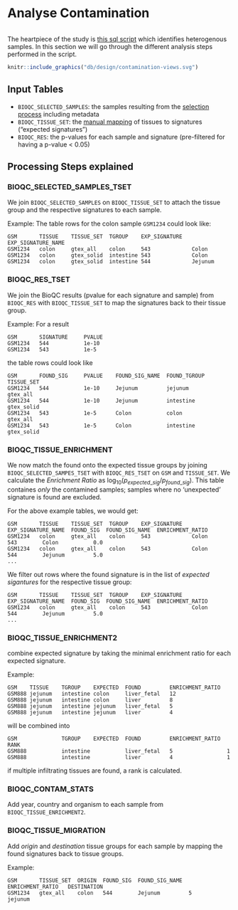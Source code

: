 # Analyse Contamination {#contamination-analysis}

```r

```

The heartpiece of the study is [this sql script](https://github.com/grst/BioQC_GEO_analysis/blob/master/db/views/contamination.sql) which identifies heterogenous samples. In this section we will go through the different analysis steps performed in the script. 

```r
knitr::include_graphics("db/design/contamination-views.svg")
```

## Input Tables
* `BIOQC_SELECTED_SAMPLES`: the samples resulting from the [selection process](#selecting samples) including metadata
* `BIOQC_TISSUE_SET`: the [manual mapping](#tissues-signatures) of tissues to signatures ("expected signatures")
* `BIOQC_RES`: the p-values for each sample and signature (pre-filtered for having a p-value < 0.05)

## Processing Steps explained
### BIOQC_SELECTED_SAMPLES_TSET
We join `BIOQC_SELECTED_SAMPLES` on `BIOQC_TISSUE_SET` to attach the tissue group and the respective signatures
to each sample.

Example: The table rows for the colon sample `GSM1234` could look like: 
```
GSM       TISSUE    TISSUE_SET  TGROUP    EXP_SIGNATURE   EXP_SIGNATURE_NAME 
GSM1234   colon     gtex_all    colon     543             Colon
GSM1234   colon     gtex_solid  intestine 543             Colon
GSM1234   colon     gtex_solid  intestine 544             Jejunum
```



### BIOQC_RES_TSET
We join the BioQC results (pvalue for each signature and sample) from `BIOQC_RES` with `BIOQC_TISSUE_SET` to map the signatures back to their tissue group. 

Example: For a result
```
GSM       SIGNATURE     PVALUE
GSM1234   544           1e-10
GSM1234   543           1e-5
```
the table rows could look like
```
GSM       FOUND_SIG     PVALUE    FOUND_SIG_NAME  FOUND_TGROUP  TISSUE_SET
GSM1234   544           1e-10     Jejunum         jejunum       gtex_all
GSM1234   544           1e-10     Jejunum         intestine     gtex_solid
GSM1234   543           1e-5      Colon           colon         gtex_all
GSM1234   543           1e-5      Colon           intestine     gtex_solid
```

### BIOQC_TISSUE_ENRICHMENT
We now match the found onto the expected tissue groups by joining `BIOQC_SELECTED_SAMPES_TSET` with `BIOQC_RES_TSET` on `GSM` and `TISSUE_SET`. 
We calculate the *Enrichment Ratio* as $\log_{10}(p_{expected\_sig} / p_{found\_sig})$. 
This table containes *only* the contamined samples; samples where no 'unexpected' signature is found are excluded.

For the above example tables, we would get: 
```
GSM       TISSUE    TISSUE_SET  TGROUP    EXP_SIGNATURE   EXP_SIGNATURE_NAME  FOUND_SIG  FOUND_SIG_NAME  ENRICHMENT_RATIO
GSM1234   colon     gtex_all    colon     543             Colon               543        Colon           0.0
GSM1234   colon     gtex_all    colon     543             Colon               544        Jejunum         5.0
...
```

We filter out rows where the found signature is in the list of *expected sigantures* for the respective tissue group:
```
GSM       TISSUE    TISSUE_SET  TGROUP    EXP_SIGNATURE   EXP_SIGNATURE_NAME  FOUND_SIG  FOUND_SIG_NAME  ENRICHMENT_RATIO
GSM1234   colon     gtex_all    colon     543             Colon               544        Jejunum         5.0
...
```

### BIOQC_TISSUE_ENRICHMENT2
combine expected signature by taking the minimal enrichment ratio
for each expected signature. 

Example:
```
GSM    TISSUE    TGROUP    EXPECTED  FOUND         ENRICHMENT_RATIO
GSM888 jejunum   intestine colon     liver_fetal   12
GSM888 jejunum   intestine colon     liver         8
GSM888 jejunum   intestine jejunum   liver_fetal   5
GSM888 jejunum   intestine jejunum   liver         4
```

will be combined into
```
GSM              TGROUP    EXPECTED  FOUND         ENRICHMENT_RATIO  RANK
GSM888           intestine           liver_fetal   5                 1
GSM888           intestine           liver         4                 1
```

if multiple infiltrating tissues are found, a rank is calculated.


### BIOQC_CONTAM_STATS
Add year, country and organism to each sample from `BIOQC_TISSUE_ENRICHMENT2`. 


### BIOQC_TISSUE_MIGRATION
Add *origin* and *destination* tissue groups for each sample by mapping the found signatures back to tissue groups. 

Example:
```
GSM       TISSUE_SET  ORIGIN  FOUND_SIG  FOUND_SIG_NAME  ENRICHMENT_RATIO   DESTINATION
GSM1234   gtex_all    colon   544        Jejunum         5                  jejunum
```


